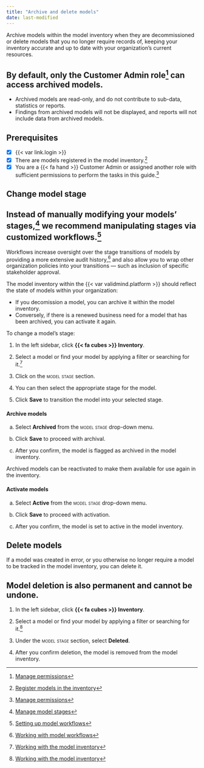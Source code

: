 ```yaml
---
title: "Archive and delete models"
date: last-modified
---
```


Archive models within the model inventory when they are decommissioned or delete models that you no longer require records of, keeping your inventory accurate and up to date with your organization's current resources.

::: {.callout}
## By default, only the Customer Admin role[^1] can access archived models.

- Archived models are read-only, and do not contribute to sub-data, statistics or reports. 
- Findings from archived models will not be displayed, and reports will not include data from archived models.
:::

::: {.attn}

## Prerequisites

- [x] {{< var link.login >}}
- [x] There are models registered in the model inventory.[^2]
- [x] You are a [{{< fa hand >}} Customer Admin]{.bubble} or assigned another role with sufficient permissions to perform the tasks in this guide.[^3]

:::

## Change model stage

::: {.callout}
##  Instead of manually modifying your models' stages,[^4] we recommend manipulating stages via customized workflows.[^5]

Workflows increase oversight over the stage transitions of models by providing a more extensive audit history,[^6] and also allow you to wrap other organization policies into your transitions — such as inclusion of specific stakeholder approval.
:::

The model inventory within the {{< var validmind.platform >}} should reflect the state of models within your organization: 

- If you decomission a model, you can archive it within the model inventory. 
- Conversely, if there is a renewed business need for a model that has been archived, you can activate it again.

To change a model's stage:

1. In the left sidebar, click **{{< fa cubes >}} Inventory**. 

2. Select a model or find your model by applying a filter or searching for it.[^7]

3. Click on the [model stage]{.smallcaps} section.

4. You can then select the appropriate stage for the model.

5. Click **Save** to transition the model into your selected stage.

::: {.panel-tabset}

#### Archive models

a. Select **Archived** from the [model stage]{.smallcaps} drop-down menu.

b. Click **Save** to proceed with archival.

c. After you confirm, the model is flagged as archived in the model inventory.

Archived models can be reactivated to make them available for use again in the inventory.

#### Activate models

a. Select **Active** from the [model stage]{.smallcaps} drop-down menu.

b. Click **Save** to proceed with activation.

d. After you confirm, the model is set to active in the model inventory.

:::

## Delete models

If a model was created in error, or you otherwise no longer require a model to be tracked in the model inventory, you can delete it.

::: {.callout-important}
## Model deletion is also permanent and cannot be undone.
:::

1. In the left sidebar, click **{{< fa cubes >}} Inventory**.

2. Select a model or find your model by applying a filter or searching for it.[^8]

3. Under the [model stage]{.smallcaps} section, select **Deleted**.

4. After you confirm deletion, the model is removed from the model inventory.


<!-- FOOTNOTES -->

[^1]: [Manage permissions](/guide/configuration/manage-permissions.qmd)

[^2]: [Register models in the inventory](register-models-in-inventory.qmd)

[^3]: [Manage permissions](/guide/configuration/manage-permissions.qmd)

[^4]: [Manage model stages](/guide/model-workflows/manage-model-stages.qmd)

[^5]: [Setting up model workflows](/guide/model-workflows/setting-up-model-workflows.qmd)

[^6]: [Working with model workflows](/guide/model-workflows/working-with-model-workflows.qmd)

[^7]: [Working with the model inventory](/guide/model-inventory/working-with-model-inventory.qmd#search-filter-and-sort-models)

[^8]: [Working with the model inventory](/guide/model-inventory/working-with-model-inventory.qmd#search-filter-and-sort-models)
